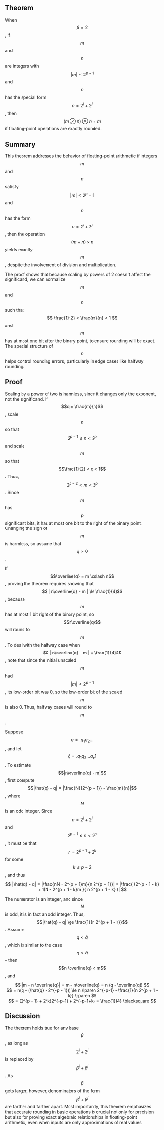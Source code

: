 ## Theorem

When $$\beta = 2$$, if $$m$$ and $$n$$ are integers with $$|m| < 2^{p - 1}$$ and $$n$$ has the special form $$n = 2^i + 2^j$$, then $$(m \oslash n) \otimes n = m$$ if floating-point operations are exactly rounded.

## Summary

This theorem addresses the behavior of floating-point arithmetic if integers $$m$$ and $$n$$ satisfy $$|m| < 2^p - 1$$ and $$n$$ has the form $$n = 2^i + 2^j$$, then the operation $$(m \div n) \times n$$ yields exactly $$m$$, despite the involvement of division and multiplication.

The proof shows that because scaling by powers of 2 doesn't affect the significand, we can normalize $$m$$ and $$ n $$ such that $$ \frac{1}{2} < \frac{m}{n} < 1 $$ and $$ m $$ has at most one bit after the binary point, to ensure rounding will be exact. The special structure of $$n$$ helps control rounding errors, particularly in edge cases like halfway rounding.

## Proof

Scaling by a power of two is harmless, since it changes only the exponent, not the significand. If $$q = \frac{m}{n}$$, scale $$n$$ so that $$2^{p - 1} \le n < 2^p$$ and scale $$m$$ so that $$\frac{1}{2} < q < 1$$. Thus, $$2^{p - 2} < m < 2^p$$. Since $$m$$ has $$p$$ significant bits, it has at most one bit to the right of the binary point. Changing the sign of $$m$$ is harmless, so assume that $$q > 0$$.

If $$\overline{q} = m \oslash n$$, proving the theorem requires showing that $$ | n\overline{q} - m | \le \frac{1}{4}$$, because $$m$$ has at most 1 bit right of the binary point, so $$n\overline{q}$$ will round to $$m$$. To deal with the halfway case when $$ | n\overline{q} - m | = \frac{1}{4}$$, note that since the initial unscaled $$m$$ had $$|m| < 2^{p - 1}$$, its low-order bit was 0, so the low-order bit of the scaled $$m$$ is also 0. Thus, halfway cases will round to $$m$$.

Suppose $$q = .q_1 q_2 \ldots$$, and let $$\hat{q} = .q_1 q_2 \ldots q_p 1$$. To estimate $$|n\overline{q} - m|$$, first compute 
$$|\hat{q} - q| = |\frac{N}{2^{p + 1}} - \frac{m}{n}|$$, where $$N$$ is an odd integer. Since $$n = 2^i + 2^j$$ and $$2^{p - 1} \le n < 2^p$$, it must be that $$n = 2^{p - 1} + 2^k$$ for some $$k \le p - 2$$, and thus

<Center>
$$ |\hat{q} - q| = |\frac{nN - 2^{p + 1}m}{n 2^{p + 1}}| = |\frac{ (2^{p - 1 - k} + 1)N - 2^{p + 1 - k}m }{ n 2^{p + 1 - k} }| $$
</Center>

The numerator is an integer, and since $$N$$ is odd, it is in fact an odd integer. Thus, $$|\hat{q} - q| \ge \frac{1}{n 2^{p + 1 - k}}$$. Assume $$q < \hat{q}$$, which is similar to the case $$q > \hat{q}$$ - then $$n \overline{q} < m$$, and

<Center>
$$ |m - n \overline{q}| = m - n\overline{q} = n (q - \overline{q}) $$<br/>
$$ = n(q - (\hat{q} - 2^{-p - 1})) \le n \lparen 2^{-p-1} - \frac{1}{n 2^{p + 1 - k}} \rparen $$ <br/>
$$ = (2^{p - 1} + 2^k)2^{-p-1} + 2^{-p-1+k} = \frac{1}{4} \blacksquare $$
</Center>

## Discussion

The theorem holds true for any base $$\beta$$, as long as $$2^i + 2^j$$ is replaced by $$\beta^i + \beta^j$$. As $$\beta$$ gets larger, however, denominators of the form $$\beta^i + \beta^j$$ are farther and farther apart. Most importantly, this theorem emphasizes that accurate rounding in basic operations is crucial not only for precision but also for proving exact algebraic relationships in floating-point arithmetic, even when inputs are only approximations of real values.